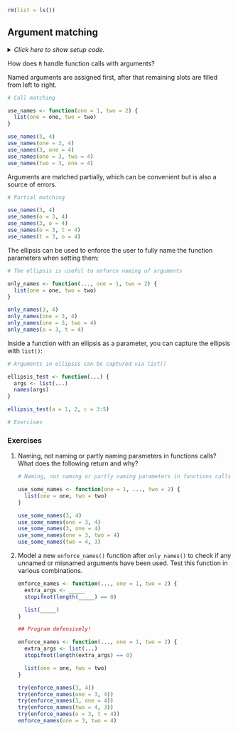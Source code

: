 ```r
rm(list = ls())
```


## Argument matching

<details><summary>*Click here to show setup code.*</summary>
```r
### Argument matching

```
```r

```
</details>

How does `R` handle function calls with arguments?

Named arguments are assigned first, after that remaining slots are filled from left to right.

```r
# Call matching
```
```r
use_names <- function(one = 1, two = 2) {
  list(one = one, two = two)
}

use_names(3, 4)
use_names(one = 3, 4)
use_names(3, one = 4)
use_names(one = 3, two = 4)
use_names(two = 3, one = 4)
```

Arguments are matched partially, which can be convenient but is also a source of errors.

```r
# Partial matching
```
```r
use_names(3, 4)
use_names(o = 3, 4)
use_names(3, o = 4)
use_names(o = 3, t = 4)
use_names(t = 3, o = 4)
```

The ellipsis can be used to enforce the user to fully name the function parameters when setting them:

```r
# The ellipsis is useful to enforce naming of arguments
```
```r
only_names <- function(..., one = 1, two = 2) {
  list(one = one, two = two)
}

only_names(3, 4)
only_names(one = 3, 4)
only_names(one = 3, two = 4)
only_names(o = 3, t = 4)
```

Inside a function with an ellipsis as a parameter, you can capture the ellipsis with `list()`:

```r
# Arguments in ellipsis can be captured via list()
```
```r
ellipsis_test <- function(...) {
  args <- list(...)
  names(args)
}

ellipsis_test(a = 1, 2, c = 3:5)
```


```r
# Exercises
```

### Exercises

1. Naming, not naming or partly naming parameters in functions calls? What does the following return and why?

    ```r
    # Naming, not naming or partly naming parameters in functions calls? What does the following return and why?
    ```
    ```r
    use_some_names <- function(one = 1, ..., two = 2) {
      list(one = one, two = two)
    }
    
    use_some_names(3, 4)
    use_some_names(one = 3, 4)
    use_some_names(3, one = 4)
    use_some_names(one = 3, two = 4)
    use_some_names(two = 4, 3)
    ```

1. Model a new `enforce_names()` function after `only_names()` to check if any unnamed or misnamed arguments have been used. Test this function in various combinations.

    ```r
    enforce_names <- function(..., one = 1, two = 2) {
      extra_args <- _____
      stopifnot(length(_____) == 0)
    
      list(_____)
    }
    ```

    ```r
    ## Program defensively!
    ```
    ```r
    enforce_names <- function(..., one = 1, two = 2) {
      extra_args <- list(...)
      stopifnot(length(extra_args) == 0)
    
      list(one = one, two = two)
    }
    ```
    
    ```r
    try(enforce_names(3, 4))
    try(enforce_names(one = 3, 4))
    try(enforce_names(3, one = 4))
    try(enforce_names(two = 4, 3))
    try(enforce_names(o = 3, t = 4))
    enforce_names(one = 3, two = 4)
    ```
